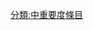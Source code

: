 {{catmore1|[[Wikipedia:一級方程式專題|Wikipedia:一級方程式專題]]}}
{{Articles by Importance|topic=一级方程式|project=一级方程式|format=TOC}}
{{emptycat}}

[[分類:中重要度條目|分類:中重要度條目]]